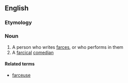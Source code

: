 ==English==

===Etymology===
{{F.}}

===Noun===
{{en-noun}}

# A person who writes [[farce]]s, or who performs in them
# A [[farcical]] [[comedian]]

====Related terms====
*[[farceuse]]